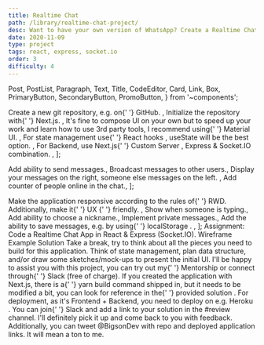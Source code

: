 ```yaml
---
title: Realtime Chat
path: /library/realtime-chat-project/
desc: Want to have your own version of WhatsApp? Create a Realtime Chat App with React, Express & Socket.IO.
date: 2020-11-09
type: project
tags: react, express, socket.io
order: 3
difficulty: 4
---
```



  Post,
  PostList,
  Paragraph,
  Text,
  Title,
  CodeEditor,
  Card,
  Link,
  Box,
  PrimaryButton,
  SecondaryButton,
  PromoButton,
} from '~components';

  <Text>
    Create a new git repository, e.g. on{' '}
    <Link href="http://github.com/">GitHub</Link>.
  </Text>,
  <Text>
    Initialize the repository with{' '}
    <Link href="https://nextjs.org/">Next.js</Link>.
  </Text>,
  <Text>
    It's fine to compose UI on your own but to speed up your work and learn how
    to use 3rd party tools, I recommend using{' '}
    <Link href="https://material-ui.com/">Material UI</Link>.
  </Text>,
  <Text>
    For state management use{' '}
    <Link href="https://reactjs.org/docs/hooks-reference.html">
      React hooks
    </Link>
    , <Link href="https://reactjs.org/docs/hooks-reference.html#usestate">
      useState
    </Link> will be the best option.
  </Text>,
  <Text>
    For Backend, use Next.js{' '}
    <Link href="https://nextjs.org/docs/advanced-features/custom-server">
      Custom Server
    </Link>
    , <Link href="https://expressjs.com/">Express</Link> & <Link href="https://socket.io/">
      Socket.IO
    </Link> combination.
  </Text>,
];

  <Text>Add ability to send messages.</Text>,
  <Text>Broadcast messages to other users.</Text>,
  <Text>
    Display your messages on the right, someone else messages on the left.
  </Text>,
  <Text>Add counter of people online in the chat.</Text>,
];

  <Text>
    Make the application responsive according to the rules of{' '}
    <Link href="https://web.dev/responsive-web-design-basics/">RWD</Link>.
    Additionally, make it{' '}
    <Link href="https://www.interaction-design.org/literature/topics/ux-design">
      UX
    </Link>{' '}
    friendly.
  </Text>,
  <Text>Show when someone is typing.</Text>,
  <Text>Add ability to choose a nickname.</Text>,
  <Text>Implement private messages.</Text>,
  <Text>
    Add the ability to save messages, e.g. by using{' '}
    <Link href="https://developer.mozilla.org/en-US/docs/Web/API/Window/localStorage">
      localStorage
    </Link>
    .
  </Text>,
];

<Post>
  <Card title="About this project">
    <Paragraph align="center">
      <Box mb={5}>
        <Text strong>Assignment:</Text> Code a Realtime Chat App in React &
        Express (Socket.IO).
      </Box>
      <Row gutter={[16, 16]} justify="center">
        <Col>
          <Link href="https://www.figma.com/file/wcTJcE0Foi1u3cTkV347Xx/Wireframes?node-id=264242%3A0">
            <SecondaryButton size="small">Wireframe</SecondaryButton>
          </Link>
        </Col>
        <Col>
          <Link href="https://morning-meadow-64994.herokuapp.com/">
            <SecondaryButton size="small">Example</SecondaryButton>
          </Link>
        </Col>
        <Col>
          <Link href="https://github.com/bigsondev/realtime-chat">
            <SecondaryButton size="small">Solution</SecondaryButton>
          </Link>
        </Col>
      </Row>
    </Paragraph>
  </Card>
  <Title level={3}>Project Requirements</Title>
  <PostList data={projectRequirements} />
  <Title level={3}>Fundamental Features</Title>
  <PostList data={mustHaveFeatures} />
  <Title level={3}>Additional Features</Title>
  <PostList data={additionalFeatures} />
  <Title level={3}>Stuck, can't progress?</Title>
  <Paragraph>
    Take a break, try to think about all the pieces you need to build for this
    application. Think of state management, plan data structure, and/or draw
    some sketches/mock-ups to present the initial UI. I'll be happy to assist
    you with this project, you can try out my{' '}
    <GatsbyLink to="/mentorship/#bigsondev-offer">Mentorship</GatsbyLink> or
    connect through{' '}
    <GatsbyLink to="/start-here/#bigsondev-slack">Slack</GatsbyLink> (free of
    charge).
  </Paragraph>
  <Title level={3}>Building & Deploying</Title>
  <Paragraph>
    If you created the application with Next.js, there is a{' '}
    <Text code>yarn build</Text> command shipped in, but it needs to be modified
    a bit, you can look for reference in the{' '}
    <Link href="https://github.com/bigsondev/realtime-chat/blob/main/package.json">
      provided solution
    </Link>
    . For deployment, as it's Frontend + Backend, you need to deploy on e.g. <Link href="https://www.heroku.com/">
      Heroku
    </Link>.
  </Paragraph>
  <Title level={3}>Share your solution</Title>
  <Paragraph>
    You can join{' '}
    <GatsbyLink to="/start-here/#bigsondev-slack">Slack</GatsbyLink> and add a
    link to your solution in the <Text strong>#review</Text> channel. I'll
    definitely pick it up and come back to you with feedback. Additionally, you
    can tweet <Link href="https://twitter.com/BigsonDev">@BigsonDev</Link> with
    repo and deployed application links. It will mean a ton to me.
  </Paragraph>
</Post>
